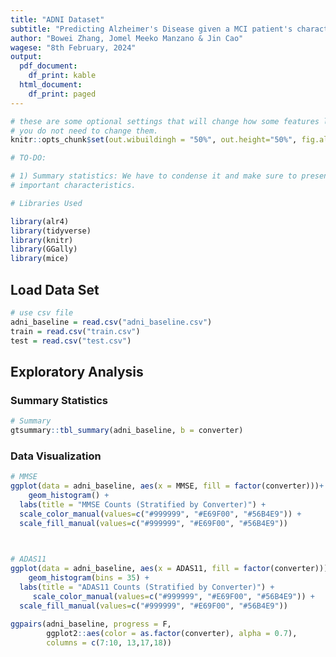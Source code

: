 ```yaml
---
title: "ADNI Dataset"
subtitle: "Predicting Alzheimer's Disease given a MCI patient's characteristics"
author: "Bowei Zhang, Jomel Meeko Manzano & Jin Cao"
wagese: "8th February, 2024"
output:
  pdf_document:
    df_print: kable
  html_document:
    df_print: paged
---
```



```r
# these are some optional settings that will change how some features look
# you do not need to change them.
knitr::opts_chunk$set(out.wibuildingh = "50%", out.height="50%", fig.align="center", warning=FALSE, message=FALSE)
```


```r
# TO-DO:

# 1) Summary statistics: We have to condense it and make sure to present only..
# important characteristics. 

```


```r

# Libraries Used 

library(alr4)
library(tidyverse)
library(knitr)
library(GGally)
library(mice)

```


## Load Data Set 
```r
# use csv file
adni_baseline = read.csv("adni_baseline.csv")
train = read.csv("train.csv")
test = read.csv("test.csv")
```

## Exploratory Analysis

### Summary Statistics
```r

# Summary
gtsummary::tbl_summary(adni_baseline, b = converter) 

```


### Data Visualization 
```r
# MMSE 
ggplot(data = adni_baseline, aes(x = MMSE, fill = factor(converter)))+
    geom_histogram() +
  labs(title = "MMSE Counts (Stratified by Converter)") +
  scale_color_manual(values=c("#999999", "#E69F00", "#56B4E9")) +
  scale_fill_manual(values=c("#999999", "#E69F00", "#56B4E9"))
   


# ADAS11
ggplot(data = adni_baseline, aes(x = ADAS11, fill = factor(converter)))+
    geom_histogram(bins = 35) +
  labs(title = "ADAS11 Counts (Stratified by Converter)") +
     scale_color_manual(values=c("#999999", "#E69F00", "#56B4E9")) +
  scale_fill_manual(values=c("#999999", "#E69F00", "#56B4E9"))
   
ggpairs(adni_baseline, progress = F, 
        ggplot2::aes(color = as.factor(converter), alpha = 0.7),
        columns = c(7:10, 13,17,18))

```

